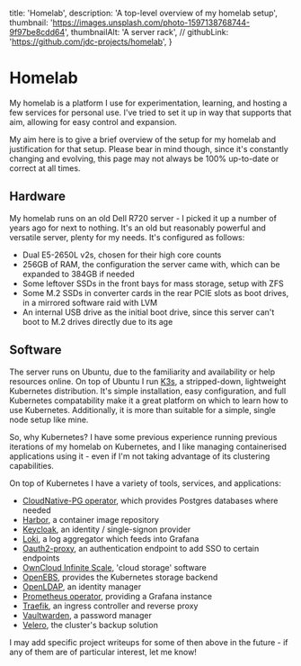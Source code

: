   title: 'Homelab',
  description: 'A top-level overview of my homelab setup',
  thumbnail: 'https://images.unsplash.com/photo-1597138768744-9f97be8cdd64',
  thumbnailAlt: 'A server rack',
  // githubLink: 'https://github.com/jdc-projects/homelab',
}

# Homelab

My homelab is a platform I use for experimentation, learning, and hosting a few services for personal use.
I've tried to set it up in way that supports that aim, allowing for easy control and expansion.

My aim here is to give a brief overview of the setup for my homelab and justification for that setup.
Please bear in mind though, since it's constantly changing and evolving, this page may not always be 100% up-to-date or correct at all times.

## Hardware

My homelab runs on an old Dell R720 server - I picked it up a number of years ago for next to nothing.
It's an old but reasonably powerful and versatile server, plenty for my needs.
It's configured as follows:

- Dual E5-2650L v2s, chosen for their high core counts
- 256GB of RAM, the configuration the server came with, which can be expanded to 384GB if needed
- Some leftover SSDs in the front bays for mass storage, setup with ZFS
- Some M.2 SSDs in converter cards in the rear PCIE slots as boot drives, in a mirrored software raid with LVM
- An internal USB drive as the initial boot drive, since this server can't boot to M.2 drives directly due to its age

## Software

The server runs on Ubuntu, due to the familiarity and availability or help resources online.
On top of Ubuntu I run [K3s](https://k3s.io/), a stripped-down, lightweight Kubernetes distribution.
It's simple installation, easy configuration, and full Kubernetes compatability make it a great platform on which to learn how to use Kubernetes.
Additionally, it is more than suitable for a simple, single node setup like mine.

So, why Kubernetes?
I have some previous experience running previous iterations of my homelab on Kubernetes, and I like managing containerised applications using it - even if I'm not taking advantage of its clustering capabilities.

On top of Kubernetes I have a variety of tools, services, and applications:

- [CloudNative-PG operator](https://cloudnative-pg.io/), which provides Postgres databases where needed
- [Harbor](https://goharbor.io/), a container image repository
- [Keycloak](https://www.keycloak.org/), an identity / single-signon provider
- [Loki](https://grafana.com/oss/loki/), a log aggregator which feeds into Grafana
- [Oauth2-proxy](https://oauth2-proxy.github.io/oauth2-proxy/), an authentication endpoint to add SSO to certain endpoints
- [OwnCloud Infinite Scale](https://owncloud.com/infinite-scale), 'cloud storage' software
- [OpenEBS](https://openebs.io/), provides the Kubernetes storage backend
- [OpenLDAP](https://www.openldap.org/), an identity manager
- [Prometheus operator](https://prometheus-operator.dev/), providing a Grafana instance
- [Traefik](https://traefik.io/traefik/), an ingress controller and reverse proxy
- [Vaultwarden](https://www.vaultwarden.net/), a password manager
- [Velero](https://velero.io/), the cluster's backup solution

I may add specific project writeups for some of then above in the future - if any of them are of particular interest, let me know!
